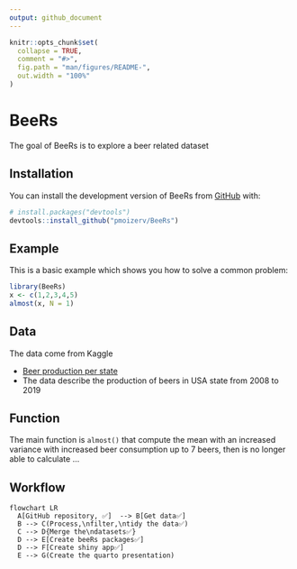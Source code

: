 ```yaml
---
output: github_document
---
```


<!-- README.md is generated from README.Rmd. Please edit that file -->

```r
knitr::opts_chunk$set(
  collapse = TRUE,
  comment = "#>",
  fig.path = "man/figures/README-",
  out.width = "100%"
)
```

# BeeRs

<!-- badges: start -->
<!-- badges: end -->

The goal of BeeRs is to explore a beer related dataset

## Installation

You can install the development version of BeeRs from [GitHub](https://github.com/) with:

``` r
# install.packages("devtools")
devtools::install_github("pmoizerv/BeeRs")
```

## Example

This is a basic example which shows you how to solve a common problem:

```r
library(BeeRs)
x <- c(1,2,3,4,5)
almost(x, N = 1)
```


## Data

The data come from Kaggle

-   [Beer production per state](https://www.kaggle.com/datasets/jessemostipak/beer-production)
  * The data describe the production of beers in USA state from 2008 to 2019

## Function

The main function is `almost()` that compute the mean with an increased variance with increased beer consumption up to 7 beers, then is no longer able to calculate ...

## Workflow

```mermaid
flowchart LR
  A[GitHub repository, ✅]  --> B[Get data✅]
  B --> C(Process,\nfilter,\ntidy the data✅)
  C --> D{Merge the\ndatasets✅}
  D --> E[Create beeRs packages✅]
  D --> F[Create shiny app✅]
  E --> G(Create the quarto presentation)
```
